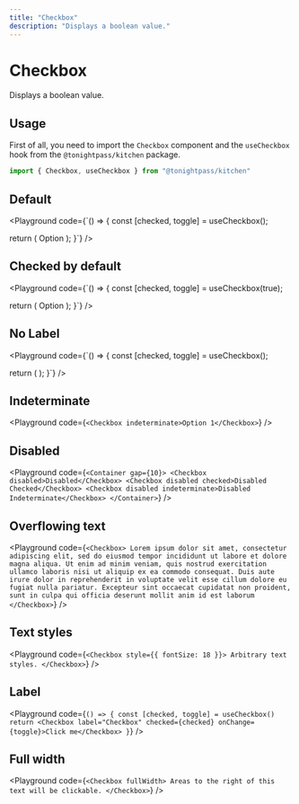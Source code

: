 ```yaml
---
title: "Checkbox"
description: "Displays a boolean value."
---
```



# Checkbox

Displays a boolean value.

## Usage

First of all, you need to import the `Checkbox` component and the `useCheckbox` hook from the `@tonightpass/kitchen` package.

```js
import { Checkbox, useCheckbox } from "@tonightpass/kitchen"
```

## Default

<Playground
code={`() => {
  const [checked, toggle] = useCheckbox();

  return (
    <Checkbox checked={checked} onChange={toggle}>
      Option
    </Checkbox>
  );
}`}
/>

## Checked by default

<Playground
code={`() => {
  const [checked, toggle] = useCheckbox(true);

  return (
    <Checkbox checked={checked} onChange={toggle}>
      Option
    </Checkbox>
  );
}`}
/>

## No Label

<Playground
code={`() => {
  const [checked, toggle] = useCheckbox();

  return (
    <Checkbox checked={checked} onChange={toggle} />
  );
}`}
/>

## Indeterminate

<Playground
code={`<Checkbox indeterminate>Option 1</Checkbox>`}
/>


## Disabled

<Playground
code={`<Container gap={10}>
  <Checkbox disabled>Disabled</Checkbox>
  <Checkbox disabled checked>Disabled Checked</Checkbox>
  <Checkbox disabled indeterminate>Disabled Indeterminate</Checkbox>
</Container>`}
/>

## Overflowing text

<Playground
code={`<Checkbox>
  Lorem ipsum dolor sit amet, consectetur adipiscing elit, sed do eiusmod tempor incididunt ut labore et dolore magna aliqua. Ut enim ad minim veniam, quis nostrud exercitation ullamco laboris nisi ut aliquip ex ea commodo consequat. Duis aute irure dolor in reprehenderit in voluptate velit esse cillum dolore eu fugiat nulla pariatur. Excepteur sint occaecat cupidatat non proident, sunt in culpa qui officia deserunt mollit anim id est laborum
</Checkbox>`}
/>

## Text styles

<Playground
code={`<Checkbox style={{ fontSize: 18 }}>
  Arbitrary text styles.
</Checkbox>`}
/>

## Label

<Playground
code={`() => {
  const [checked, toggle] = useCheckbox()
  return <Checkbox label="Checkbox" checked={checked} onChange={toggle}>Click me</Checkbox>
}`}
/>

## Full width

<Playground
code={`<Checkbox fullWidth>
  Areas to the right of this text will be clickable.
</Checkbox>`}
/>

